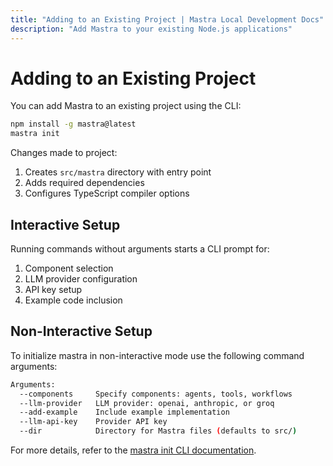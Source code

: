 ```yaml
---
title: "Adding to an Existing Project | Mastra Local Development Docs"
description: "Add Mastra to your existing Node.js applications"
---
```


# Adding to an Existing Project

You can add Mastra to an existing project using the CLI:

```bash npm2yarn copy
npm install -g mastra@latest 
mastra init
```

Changes made to project:
1. Creates `src/mastra` directory with entry point
2. Adds required dependencies
3. Configures TypeScript compiler options


## Interactive Setup

Running commands without arguments starts a CLI prompt for:

1. Component selection
2. LLM provider configuration
3. API key setup
4. Example code inclusion

## Non-Interactive Setup

To initialize mastra in non-interactive mode use the following command arguments:

```bash
Arguments:
  --components     Specify components: agents, tools, workflows
  --llm-provider   LLM provider: openai, anthropic, or groq
  --add-example    Include example implementation
  --llm-api-key    Provider API key
  --dir            Directory for Mastra files (defaults to src/)
```
For more details, refer to the [mastra init CLI documentation](/docs/reference/cli/init).






